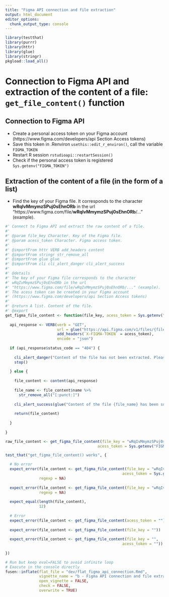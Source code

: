 ```yaml
---
title: "Figma API connection and file extraction"
output: html_document
editor_options: 
  chunk_output_type: console
---
```


```r
library(testthat)
library(purrr)
library(httr)
library(glue)
library(stringr)
pkgload::load_all()
```

<!--
 You need to run the 'description' chunk in the '0-dev_history.Rmd' file before continuing your code there.
-->

# Connection to Figma API and extraction of the content of a file: `get_file_content()` function

## Connection to Figma API

- Create a personal access token on your Figma account (https://www.figma.com/developers/api Section Access tokens)
- Save this token in .Renviron `usethis::edit_r_environ()`, call the variable `FIGMA_TOKEN`
- Restart R session `rstudioapi::restartSession()`
- Check if the personal access token is registered `Sys.getenv("FIGMA_TOKEN")` 

## Extraction of the content of a file (in the form of a list)

- Find the key of your Figma file. It corresponds to the character **wRqIvMmymzSPuj0sEhnORb** in the url "https://www.figma.com/file/**wRqIvMmymzSPuj0sEhnORb**/..." (example).

```r
#' Connect to Figma API and extract the raw content of a file.
#'
#' @param file_key Character. Key of the Figma file. 
#' @param acess_token Character. Figma access token.
#'
#' @importFrom httr VERB add_headers content
#' @importFrom stringr str_remove_all
#' @importFrom glue glue
#' @importFrom cli cli_alert_danger cli_alert_success
#'
#' @details
#' The key of your Figma file corresponds to the character 
#' wRqIvMmymzSPuj0sEhnORb in the url 
#' "https://www.figma.com/file/wRqIvMmymzSPuj0sEhnORb/..." (example).
#' The acess token can be created in your Figma account 
#' (https://www.figma.com/developers/api Section Access tokens)
#'
#' @return A list. Content of the file.
#' @export
get_figma_file_content <- function(file_key, acess_token = Sys.getenv("FIGMA_TOKEN")) {
  
  api_response <- VERB(verb = "GET", 
                       url = glue("https://api.figma.com/v1/files/{file_key}"), 
                       add_headers(`X-FIGMA-TOKEN` = acess_token), 
                       encode = "json")
  
  if (api_response$status_code == "404") {
    
    cli_alert_danger("Content of the file has not been extracted. Please check the file key or your access token.")
    stop()
    
  } else {
    
    file_content <- content(api_response)
    
    file_name <- file_content$name %>% 
      str_remove_all("[:punct:]")
    
    cli_alert_success(glue("Content of the file {file_name} has been successfully extracted."))
    
    return(file_content)
    
  }
  
}
```

```r
raw_file_content <- get_figma_file_content(file_key = "wRqIvMmymzSPuj0sEhnORb",
                                         acess_token = Sys.getenv("FIGMA_TOKEN"))
```

```r
test_that("get_figma_file_content() works", {

  # No error
  expect_error(file_content <- get_figma_file_content(file_key = "wRqIvMmymzSPuj0sEhnORb",
                                                    acess_token = Sys.getenv("FIGMA_TOKEN")), 
               regexp = NA)
  
  expect_error(file_content <- get_figma_file_content(file_key = "wRqIvMmymzSPuj0sEhnORb"), 
               regexp = NA)
  
  expect_equal(length(file_content), 
               12)
  
  # Error
  expect_error(file_content <- get_figma_file_content(acess_token = ""))
  
  expect_error(file_content <- get_figma_file_content(file_key = ""))
  
  expect_error(file_content <- get_figma_file_content(file_key = "", 
                                                    acess_token = ""))
  
})
```

```r
# Run but keep eval=FALSE to avoid infinite loop
# Execute in the console directly
fusen::inflate(flat_file = "dev/flat_figma_api_connection.Rmd", 
               vignette_name = "b - Figma API connection and file extraction", 
               open_vignette = FALSE,
               check = FALSE,
               overwrite = TRUE)
```
